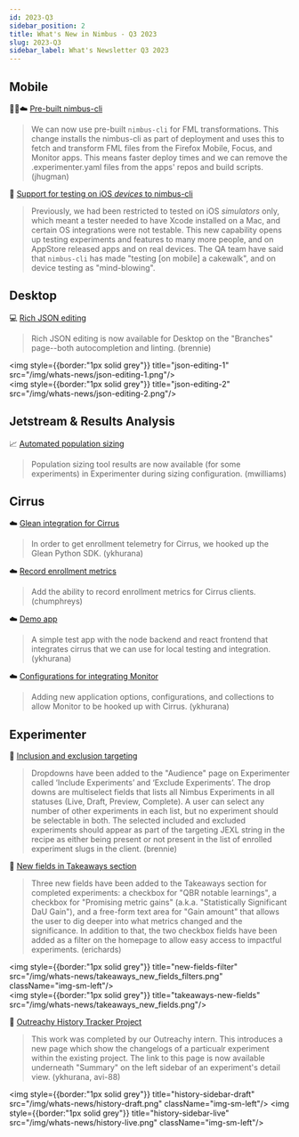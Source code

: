 ```yaml
---
id: 2023-Q3
sidebar_position: 2
title: What's New in Nimbus - Q3 2023
slug: 2023-Q3
sidebar_label: What's Newsletter Q3 2023
---
```


## Mobile 

🤖🍏☁️ [Pre-built nimbus-cli](https://mozilla-hub.atlassian.net/browse/EXP-3786)

   > We can now use pre-built `nimbus-cli` for FML transformations. This change installs the nimbus-cli as part of deployment and uses this to fetch and transform FML files from the Firefox Mobile, Focus, and Monitor apps. This means faster deploy times and we can remove the .experimenter.yaml files from the apps' repos and build scripts. (jhugman)

🍏 [Support for testing on iOS _devices_ to nimbus-cli](https://mozilla-hub.atlassian.net/browse/EXP-3613)

   > Previously, we had been restricted to tested on iOS _simulators_ only, which meant a tester needed to have Xcode installed on a Mac, and certain OS integrations were not testable. This new capability opens up testing experiments and features to many more people, and on AppStore released apps and on real devices. The QA team have said that `nimbus-cli` has made "testing [on mobile] a cakewalk", and on device testing as "mind-blowing".

## Desktop


💻 [Rich JSON editing](https://mozilla-hub.atlassian.net/browse/EXP-3708)

   > Rich JSON editing is now available for Desktop on the "Branches" page--both autocompletion and linting. (brennie)

<img style={{border:"1px solid grey"}} title="json-editing-1" src="/img/whats-news/json-editing-1.png"/>
<br/>
<img style={{border:"1px solid grey"}} title="json-editing-2" src="/img/whats-news/json-editing-2.png"/>

## Jetstream & Results Analysis

📈 [Automated population sizing](https://mozilla-hub.atlassian.net/browse/EXP-3345)

   > Population sizing tool results are now available (for some experiments) in Experimenter during sizing configuration. (mwilliams)

## Cirrus

☁️  [Glean integration for Cirrus](https://mozilla-hub.atlassian.net/browse/EXP-3549)

   > In order to get enrollment telemetry for Cirrus, we hooked up the Glean Python SDK. (ykhurana)


☁️  [Record enrollment metrics](https://mozilla-hub.atlassian.net/browse/EXP-3572)

   > Add the ability to record enrollment metrics for Cirrus clients. (chumphreys)


☁️  [Demo app](https://mozilla-hub.atlassian.net/browse/EXP-3664)

   > A simple test app with the node backend and react frontend that integrates cirrus that we can use for local testing and integration. (ykhurana)


☁️  [Configurations for integrating Monitor](https://mozilla-hub.atlassian.net/browse/EXP-3383)

   > Adding new application options, configurations, and collections to allow Monitor to be hooked up with Cirrus. (ykhurana)

## Experimenter

🙌 [Inclusion and exclusion targeting](https://mozilla-hub.atlassian.net/browse/EXP-3601)

   > Dropdowns have been added to the "Audience" page on Experimenter called ‘Include Experiments’ and ‘Exclude Experiments’. The drop downs are multiselect fields that lists all Nimbus Experiments in all statuses (Live, Draft, Preview, Complete).  A user can select any number of other experiments in each list, but no experiment should be selectable in both.  The selected included and excluded experiments should appear as part of the targeting JEXL string in the recipe as either being present or not present in the list of enrolled experiment slugs in the client. (brennie)


🙌 [New fields in Takeaways section](https://mozilla-hub.atlassian.net/browse/EXP-4022)

   > Three new fields have been added to the Takeaways section for completed experiments: a checkbox for "QBR notable learnings", a checkbox for "Promising metric gains" (a.k.a. "Statistically Significant DaU Gain"), and a free-form text area for "Gain amount" that allows the user to dig deeper into what metrics changed and the significance. In addition to that, the two checkbox fields have been added as a filter on the homepage to allow easy access to impactful experiments. (erichards)

<img style={{border:"1px solid grey"}} title="new-fields-filter" src="/img/whats-news/takeaways_new_fields_filters.png" className="img-sm-left"/>
<br/>
<img style={{border:"1px solid grey"}} title="takeaways-new-fields" src="/img/whats-news/takeaways_new_fields.png"/>

🙌   [Outreachy History Tracker Project](https://mozilla-hub.atlassian.net/browse/EXP-3222) 

   > This work was completed by our Outreachy intern. This introduces a new page which show the changelogs of a particualr experiment within the existing project. The link to this page is now available underneath "Summary" on the left sidebar of an experiment's detail view. (ykhurana, avi-88)

<img style={{border:"1px solid grey"}} title="history-sidebar-draft" src="/img/whats-news/history-draft.png" className="img-sm-left"/> <img style={{border:"1px solid grey"}} title="history-sidebar-live" src="/img/whats-news/history-live.png" className="img-sm-left"/>


